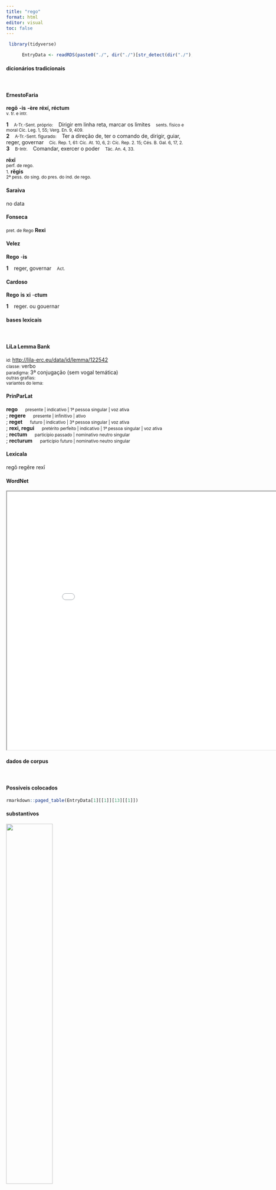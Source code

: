 ```yaml
---
title: "rego"
format: html
editor: visual
toc: false
---
```



```r
 library(tidyverse) 

      EntryData <- readRDS(paste0("./", dir("./")[str_detect(dir("./"), "_xx114-101-103-111xx_.rds")]))

```


#### dicionários tradicionais

&emsp;




::: panel-tabset

#### ErnestoFaria

<b>regō</b> <b>-is</b> <b>-ère</b> <b>réxí, réctum</b> <br> <small>v. tr. e intr.</small> <br> <small></small>   <p> <b>1</b> &ensp; <small>A-Tr.-Sent. próprio:</small> &ensp; Dirigir em linha reta, marcar os limites &ensp; <small>sents. físico e moral Cíc. Leg. 1, 55; Verg. En. 9, 409.</small> <br> <b>2</b> &ensp; <small>A-Tr.-Sent. figurado:</small> &ensp; Ter a direção de, ter o comando de, dirigir, guiar, reger, governar &ensp; <small>Cíc. Rep. 1, 61: Cíc. At. 10, 6, 2: Cíc. Rep. 2. 15; Cés. B. Gal. 6, 17, 2.</small> <br> <b>3</b> &ensp; <small>B-Intr.</small> &ensp; Comandar, exercer o poder &ensp; <small>Tác. An. 4, 33.</small> </p> 
 <b>rēxī</b> <br> <small>perf. de rego.</small> <br> <small></small> 
 <small>1.</small> <b>rĕgis</b> <br> <small>2ª pess. do sing. do pres. do ind. de rego.</small> <br> <small></small>




#### Saraiva

no data




#### Fonseca

<small>pret. de Rego</small> <b>Rexi</b>




#### Velez

<b>Rego</b> -<b>is</b>   <p> <b>1</b> &ensp; reger, governar &ensp; <small>Act.</small> </p>




#### Cardoso

<b>Rego</b> <b>is</b> <b>xi</b> -<b>ctum</b>   <p> <b>1</b> &ensp; reger. ou gouernar </p>


:::



#### bases lexicais

&emsp;






::: panel-tabset

#### LiLa Lemma Bank

<small> id: </small> <a href=' http://lila-erc.eu/data/id/lemma/122542 ' target="_blank"> http://lila-erc.eu/data/id/lemma/122542 </a> <br>
<small> classe: </small> verbo    <br>
<small> paradigma: </small> 3ª conjugação (sem vogal temática) <br>
<small> outras grafias: </small>  <br>
<small> variantes do lema: </small>  <br>





#### PrinParLat

<b> rego </b>&emsp;<small> presente | indicativo | 1ª pessoa singular | voz ativa </small><br>
; <b> regere </b>&emsp;<small> presente | infinitivo | ativo </small><br>
; <b> reget </b>&emsp;<small> futuro | indicativo | 3ª pessoa singular | voz ativa </small><br>
; <b> rexi, regui </b>&emsp;<small> pretérito perfeito | indicativo | 1ª pessoa singular | voz ativa </small><br>
; <b> rectum </b>&emsp;<small> particípio passado | nominativo neutro singular </small><br>
; <b> recturum </b>&emsp;<small> particípio futuro | nominativo neutro singular </small><br>





#### Lexicala

regō 
 regĕre 
 rexī




#### WordNet

<iframe width='900' height='700' src='Media/Tree__xx114-101-103-111xx__sem_type_lexemes_pt.html'>

</iframe>


:::



#### dados de corpus

&emsp;




::: panel-tabset

#### Possíveis colocados

```r

rmarkdown::paged_table(EntryData[1][[1]][13][[1]])

```


#### substantivos

![](./Media/wordcloud__xx114-101-103-111xx__BY_collocate_scoreSUBST.webp){width=50% fig-alt='This chart plots collocate by scoreSUBST, for the headword rego here are all the values plotted: collocate: que; scoreSUBST: 0. collocate: et; scoreSUBST: 0'}




#### adjetivos

![](./Media/wordcloud__xx114-101-103-111xx__BY_collocate_scoreADJ.webp){width=50% fig-alt='This chart plots collocate by scoreADJ, for the headword rego here are all the values plotted: collocate: que; scoreADJ: 0. collocate: et; scoreADJ: 0'}




#### verbos

![](./Media/wordcloud__xx114-101-103-111xx__BY_collocate_scoreVERBO.webp){width=50% fig-alt='This chart plots collocate by scoreVERBO, for the headword rego here are all the values plotted: collocate: que; scoreVERBO: 0. collocate: et; scoreVERBO: 0'}




#### advérbios

![](./Media/wordcloud__xx114-101-103-111xx__BY_collocate_scoreADV.webp){width=50% fig-alt='This chart plots collocate by scoreADV, for the headword rego here are all the values plotted: collocate: que; scoreADV: 0. collocate: et; scoreADV: 0'}




#### preposições e conjunções

![](./Media/wordcloud__xx114-101-103-111xx__BY_collocate_scoreFUNC.webp){width=50% fig-alt='This chart plots collocate by scoreFUNC, for the headword rego here are all the values plotted: collocate: que; scoreFUNC: 0. collocate: et; scoreFUNC: 0'}


:::



::: panel-tabset

#### ExemplosTraduzidos

<p> hoc si uos temere fecistis et rei publicae parum consuluistis recte isti studia uestra suis consiliis <b>regere</b> conantur <br> <small> Cic.Man.64 <br> Se vós fizestes isso irrefletidamente e pouco levastes em conta os interesses da república, com razão esses se esforçam por regular vossos desejos com seus conselhos. <small> [JDD] </small> </small> </p>
; <p> tu sollicitum supplexque tui numinis Argos sola tueris tu bella manu pacemque <b>regis</b> tu nunc laurus Agamemnonias accipe uictrix <br> <small> Sen.Ag.352 <br> tu, só tu, proteges Argos, angustiada e suplicante de tua divindade, tu governas as guerras e a paz com tua mão; tu agora recebe vencedora o loureiro de Agamenão. <small> [JDD] </small> </small> </p>





#### Frequência por autor

![](./Media/barchart__xx114-101-103-111xx__lemma_BY_author_Frequencies.webp){width=50% fig-alt='This charts plots the frequency of lemma by author_Frequencies. The Vergilius subcorpus registers the highest normalized frequency, with the value of 5.79 and an absolute frequency of 3. The Tacitus subcorpus follows, with a normalized frequency of 3.43 and an absolute frequency of 1. the subcorpus with the least normalized frequency is Phaedrus with the normalized value of 0 and an absolute freqeuncy of 0. here are all the values: subcorpus: Caesar ; normalized frequency: 2 ; absolute frequency: 0.755344059218974. subcorpus: Cicero ; normalized frequency: 6 ; absolute frequency: 0.373775883979966. subcorpus: Horatius ; normalized frequency: 3 ; absolute frequency: 2.6640618062339. subcorpus: Ovidius ; normalized frequency: 1 ; absolute frequency: 1.71585449553878. subcorpus: Phaedrus ; normalized frequency: 0 ; absolute frequency: 0. subcorpus: Sallustius ; normalized frequency: 0 ; absolute frequency: 0. subcorpus: Seneca ; normalized frequency: 10 ; absolute frequency: 1.86633321513223. subcorpus: Suetonius ; normalized frequency: 0 ; absolute frequency: 0. subcorpus: Tacitus ; normalized frequency: 1 ; absolute frequency: 3.43288705801579. subcorpus: Vergilius ; normalized frequency: 3 ; absolute frequency: 5.79150579150579. subcorpus: Hieronymus ; normalized frequency: 0 ; absolute frequency: 0'}




#### Frequência por gênero

![](./Media/barchart__xx114-101-103-111xx__lemma_BY_genre_Frequencies.webp){width=50% fig-alt='This charts plots the frequency of lemma by genre_Frequencies. The Poesia.épica subcorpus registers the highest normalized frequency, with the value of 5.79 and an absolute frequency of 3. The Poesia.trágica subcorpus follows, with a normalized frequency of 5.21 and an absolute frequency of 6. the subcorpus with the least normalized frequency is Prosa.epistolográfica with the normalized value of 0 and an absolute freqeuncy of 0. here are all the values: subcorpus: Prosa.histórica ; normalized frequency: 3 ; absolute frequency: 0.730300153363032. subcorpus: Prosa.filosófica ; normalized frequency: 6 ; absolute frequency: 0.988451590583351. subcorpus: Prosa.oratória ; normalized frequency: 4 ; absolute frequency: 0.384050387410828. subcorpus: Prosa.epistolográfica ; normalized frequency: 0 ; absolute frequency: 0. subcorpus: Poesia.lírica ; normalized frequency: 3 ; absolute frequency: 2.52376545806343. subcorpus: Poesia.didática ; normalized frequency: 1 ; absolute frequency: 0.848248367121893. subcorpus: Poesia.trágica ; normalized frequency: 6 ; absolute frequency: 5.21195274496178. subcorpus: Poesia.épica ; normalized frequency: 3 ; absolute frequency: 5.79150579150579. subcorpus: Prosa.ficcional ; normalized frequency: 0 ; absolute frequency: 0'}




#### Frequência por século

![](./Media/barchart__xx114-101-103-111xx__lemma_BY_period_Frequencies.webp){width=50% fig-alt='This charts plots the frequency of lemma by period_Frequencies. The II.d.C. subcorpus registers the highest normalized frequency, with the value of 2.62 and an absolute frequency of 1. The I.d.C. subcorpus follows, with a normalized frequency of 1.68 and an absolute frequency of 11. the subcorpus with the least normalized frequency is IV.d.C. with the normalized value of 0 and an absolute freqeuncy of 0. here are all the values: subcorpus: I.a.C. ; normalized frequency: 14 ; absolute frequency: 0.6516174074936. subcorpus: I.d.C. ; normalized frequency: 11 ; absolute frequency: 1.68272908061802. subcorpus: II.d.C. ; normalized frequency: 1 ; absolute frequency: 2.61780104712042. subcorpus: IV.d.C. ; normalized frequency: 0 ; absolute frequency: 0'}


:::

